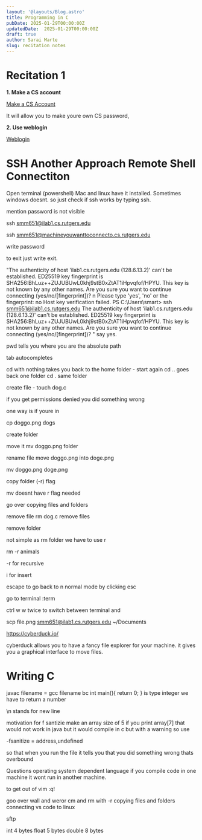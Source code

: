 ```yaml
---
layout: '@layouts/Blog.astro'
title: Programming in C
pubDate: 2025-01-29T00:00:00Z 
updatedDate:  2025-01-29T00:00:00Z 
draft: true
author: Sarai Marte
slug: recitation notes
---
```


# Recitation 1 

**1. Make a CS account**
 
<a href = "https://services.cs.rutgers.edu/accounts/">Make a CS Account</a>

It will allow you to make youre own CS password, 

**2. Use weblogin**

<a href = "https://weblogin.cs.rutgers.edu/guacamole-1.5.5/#/">Weblogin</a>


# SSH Another Approach Remote Shell Connectiton 

Open terminal (powershell) Mac and linux have it installed. Sometimes windows doesnt. so just check if ssh works by typing ssh.  

mention password is not visible 

ssh smm651@ilab1.cs.rutgers.edu


ssh smm651@machineyouwanttoconnecto.cs.rutgers.edu

write password 

to exit just write exit. 

"The authenticity of host 'ilab1.cs.rutgers.edu (128.6.13.2)' can't be established.
ED25519 key fingerprint is SHA256:BhLuz++ZUJUBUwL0khj9stB0xZtAT1iHpvqfof/HPYU.
This key is not known by any other names.
Are you sure you want to continue connecting (yes/no/[fingerprint])? n
Please type 'yes', 'no' or the fingerprint: no
Host key verification failed.
PS C:\Users\smart> ssh smm651@ilab1.cs.rutgers.edu
The authenticity of host 'ilab1.cs.rutgers.edu (128.6.13.2)' can't be established.
ED25519 key fingerprint is SHA256:BhLuz++ZUJUBUwL0khj9stB0xZtAT1iHpvqfof/HPYU.
This key is not known by any other names.
Are you sure you want to continue connecting (yes/no/[fingerprint])? " say yes. 

pwd tells you where you are the absolute path 

tab autocompletes

cd with nothing takes you back to the home folder - start again 
cd .. goes back one folder 
cd . same folder 

create file - touch dog.c

if you get permissions denied you did something wrong 

one way is if youre in 

cp doggo.png dogs 

create folder 

move it mv doggo.png folder 

rename file move doggo.png into doge.png

mv doggo.png  doge.png

copy folder (-r) flag 

mv doesnt have r flag needed 

go over copying files and folders 

remove file 
rm dog.c remove files 

remove folder 

not simple as rm folder 
we have to use r 

rm -r animals 

-r for recursive 

i for insert 

escape to go back to n normal mode by clicking esc

go to terminal :term 

ctrl w w twice to switch between terminal and 

scp file.png smm651@ilab1.cs.rutgers.edu ~/Documents 

https://cyberduck.io/

cyberduck allows you to have a fancy file explorer for your machine. it gives you a graphical interface to move files.  

# Writing C 

javac filename  = gcc filename 
bc int main(){
return 0;
}
is type integer we have to return a number 

\n stands for new line 

motivation for f santizie 
make an array size of  5 
if you print array[7] that would not work in java but it would compile in c but with a warning so use 

-fsanitize = address,undefined 

so that when you run the file it tells you that you did something wrong thats overbound 

Questions 
operating system dependent language if you compile code in one machine it wont run in another machine. 


to get out of vim :q!


goo over wall and weror 
cm and rm with -r copying files and folders 
connecting vs code to linux  

sftp


int 4 bytes 
float 5 bytes
double 8 bytes